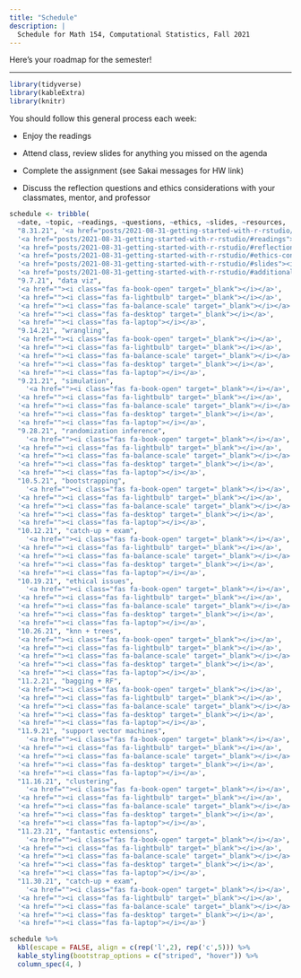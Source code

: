 ```yaml
---
title: "Schedule"
description: |
  Schedule for Math 154, Computational Statistics, Fall 2021
---
```



Here's your roadmap for the semester!

---

```r
library(tidyverse)
library(kableExtra)
library(knitr)
```


You should follow this general process each week: 

- Enjoy the readings <i class="fas fa-book-open"></i>  

- Attend class, review slides <i class="fas fa-desktop" target="_blank"></i> for anything you missed on the agenda  

- Complete the assignment (see Sakai messages for HW link)  

- Discuss the reflection questions <i class="fas fa-lightbulb" target="_blank"></i> and ethics considerations <i class="fas fa-balance-scale"></i> with your classmates, mentor, and professor  




```r
schedule <- tribble(
  ~date, ~topic, ~readings, ~questions, ~ethics, ~slides, ~resources,
  "8.31.21", '<a href="posts/2021-08-31-getting-started-with-r-rstudio/">starting with R + RStudio + Git</a>',
  '<a href="posts/2021-08-31-getting-started-with-r-rstudio/#readings"><i class="fas fa-book-open"></i></a>',
  '<a href="posts/2021-08-31-getting-started-with-r-rstudio/#reflection-questions"><i class="fas fa-lightbulb"></i></a>',
  '<a href="posts/2021-08-31-getting-started-with-r-rstudio/#ethics-considerations"><i class="fas fa-balance-scale"></i></a>',
  '<a href="posts/2021-08-31-getting-started-with-r-rstudio/#slides"><i class="fas fa-desktop"></i></a>',
  '<a href="posts/2021-08-31-getting-started-with-r-rstudio/#additional-resources"><i class="fas fa-laptop"></i></a>',
  "9.7.21", "data viz",
  '<a href=""><i class="fas fa-book-open" target="_blank"></i></a>',
  '<a href=""><i class="fas fa-lightbulb" target="_blank"></i></a>',
  '<a href=""><i class="fas fa-balance-scale" target="_blank"></i></a>',
  '<a href=""><i class="fas fa-desktop" target="_blank"></i></a>',
  '<a href=""><i class="fas fa-laptop"></i></a>',
  "9.14.21", "wrangling",
  '<a href=""><i class="fas fa-book-open" target="_blank"></i></a>',
  '<a href=""><i class="fas fa-lightbulb" target="_blank"></i></a>',
  '<a href=""><i class="fas fa-balance-scale" target="_blank"></i></a>',
  '<a href=""><i class="fas fa-desktop" target="_blank"></i></a>',
  '<a href=""><i class="fas fa-laptop"></i></a>',
  "9.21.21", "simulation",
    '<a href=""><i class="fas fa-book-open" target="_blank"></i></a>',
  '<a href=""><i class="fas fa-lightbulb" target="_blank"></i></a>',
  '<a href=""><i class="fas fa-balance-scale" target="_blank"></i></a>',
  '<a href=""><i class="fas fa-desktop" target="_blank"></i></a>',
  '<a href=""><i class="fas fa-laptop"></i></a>',
  "9.28.21", "randomization inference",
    '<a href=""><i class="fas fa-book-open" target="_blank"></i></a>',
  '<a href=""><i class="fas fa-lightbulb" target="_blank"></i></a>',
  '<a href=""><i class="fas fa-balance-scale" target="_blank"></i></a>',
  '<a href=""><i class="fas fa-desktop" target="_blank"></i></a>',
  '<a href=""><i class="fas fa-laptop"></i></a>',
  "10.5.21", "bootstrapping",
    '<a href=""><i class="fas fa-book-open" target="_blank"></i></a>',
  '<a href=""><i class="fas fa-lightbulb" target="_blank"></i></a>',
  '<a href=""><i class="fas fa-balance-scale" target="_blank"></i></a>',
  '<a href=""><i class="fas fa-desktop" target="_blank"></i></a>',
  '<a href=""><i class="fas fa-laptop"></i></a>',
  "10.12.21", "catch-up + exam",
    '<a href=""><i class="fas fa-book-open" target="_blank"></i></a>',
  '<a href=""><i class="fas fa-lightbulb" target="_blank"></i></a>',
  '<a href=""><i class="fas fa-balance-scale" target="_blank"></i></a>',
  '<a href=""><i class="fas fa-desktop" target="_blank"></i></a>',
  '<a href=""><i class="fas fa-laptop"></i></a>',
  "10.19.21", "ethical issues",
    '<a href=""><i class="fas fa-book-open" target="_blank"></i></a>',
  '<a href=""><i class="fas fa-lightbulb" target="_blank"></i></a>',
  '<a href=""><i class="fas fa-balance-scale" target="_blank"></i></a>',
  '<a href=""><i class="fas fa-desktop" target="_blank"></i></a>',
  '<a href=""><i class="fas fa-laptop"></i></a>',
  "10.26.21", "knn + trees",
  '<a href=""><i class="fas fa-book-open" target="_blank"></i></a>',
  '<a href=""><i class="fas fa-lightbulb" target="_blank"></i></a>',
  '<a href=""><i class="fas fa-balance-scale" target="_blank"></i></a>',
  '<a href=""><i class="fas fa-desktop" target="_blank"></i></a>',
  '<a href=""><i class="fas fa-laptop"></i></a>',
  "11.2.21", "bagging + RF",
  '<a href=""><i class="fas fa-book-open" target="_blank"></i></a>',
  '<a href=""><i class="fas fa-lightbulb" target="_blank"></i></a>',
  '<a href=""><i class="fas fa-balance-scale" target="_blank"></i></a>',
  '<a href=""><i class="fas fa-desktop" target="_blank"></i></a>',
  '<a href=""><i class="fas fa-laptop"></i></a>',
  "11.9.21", "support vector machines",
    '<a href=""><i class="fas fa-book-open" target="_blank"></i></a>',
  '<a href=""><i class="fas fa-lightbulb" target="_blank"></i></a>',
  '<a href=""><i class="fas fa-balance-scale" target="_blank"></i></a>',
  '<a href=""><i class="fas fa-desktop" target="_blank"></i></a>',
  '<a href=""><i class="fas fa-laptop"></i></a>',
  "11.16.21", "clustering",
    '<a href=""><i class="fas fa-book-open" target="_blank"></i></a>',
  '<a href=""><i class="fas fa-lightbulb" target="_blank"></i></a>',
  '<a href=""><i class="fas fa-balance-scale" target="_blank"></i></a>',
  '<a href=""><i class="fas fa-desktop" target="_blank"></i></a>',
  '<a href=""><i class="fas fa-laptop"></i></a>',
  "11.23.21", "fantastic extensions",
    '<a href=""><i class="fas fa-book-open" target="_blank"></i></a>',
  '<a href=""><i class="fas fa-lightbulb" target="_blank"></i></a>',
  '<a href=""><i class="fas fa-balance-scale" target="_blank"></i></a>',
  '<a href=""><i class="fas fa-desktop" target="_blank"></i></a>',
  '<a href=""><i class="fas fa-laptop"></i></a>',
  "11.30.21", "catch-up + exam",
    '<a href=""><i class="fas fa-book-open" target="_blank"></i></a>',
  '<a href=""><i class="fas fa-lightbulb" target="_blank"></i></a>',
  '<a href=""><i class="fas fa-balance-scale" target="_blank"></i></a>',
  '<a href=""><i class="fas fa-desktop" target="_blank"></i></a>',
  '<a href=""><i class="fas fa-laptop"></i></a>')
```



```r
schedule %>% 
  kbl(escape = FALSE, align = c(rep('l',2), rep('c',5))) %>%
  kable_styling(bootstrap_options = c("striped", "hover")) %>%
  column_spec(4, )
```



